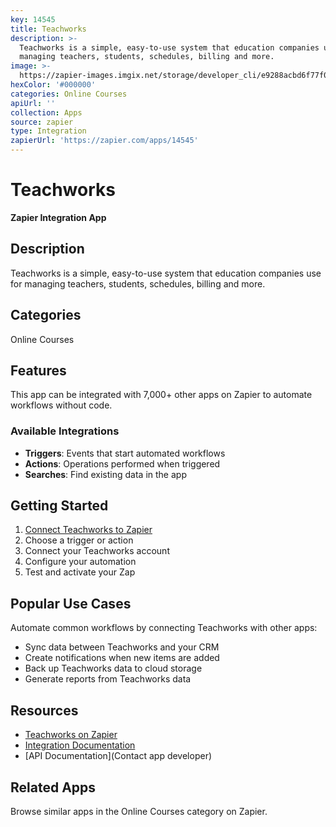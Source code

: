 ```yaml
---
key: 14545
title: Teachworks
description: >-
  Teachworks is a simple, easy-to-use system that education companies use for
  managing teachers, students, schedules, billing and more.
image: >-
  https://zapier-images.imgix.net/storage/developer_cli/e9288acbd6f77f0495fe0f25907fdf50.png?auto=format%2Ccompress&ixlib=python-3.0.0&q=50
hexColor: '#000000'
categories: Online Courses
apiUrl: ''
collection: Apps
source: zapier
type: Integration
zapierUrl: 'https://zapier.com/apps/14545'
---
```

# Teachworks

**Zapier Integration App**

## Description

Teachworks is a simple, easy-to-use system that education companies use for managing teachers, students, schedules, billing and more.

## Categories

Online Courses

## Features

This app can be integrated with 7,000+ other apps on Zapier to automate workflows without code.

### Available Integrations

- **Triggers**: Events that start automated workflows
- **Actions**: Operations performed when triggered
- **Searches**: Find existing data in the app

## Getting Started

1. [Connect Teachworks to Zapier](https://zapier.com/apps/14545)
2. Choose a trigger or action
3. Connect your Teachworks account
4. Configure your automation
5. Test and activate your Zap

## Popular Use Cases

Automate common workflows by connecting Teachworks with other apps:

- Sync data between Teachworks and your CRM
- Create notifications when new items are added
- Back up Teachworks data to cloud storage
- Generate reports from Teachworks data

## Resources

- [Teachworks on Zapier](https://zapier.com/apps/14545)
- [Integration Documentation](https://zapier.com/apps/14545/integrations)
- [API Documentation](Contact app developer)

## Related Apps

Browse similar apps in the Online Courses category on Zapier.
